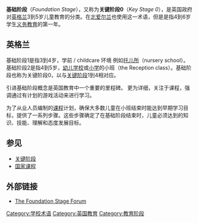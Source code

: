'''基础阶段'''（''Foundation Stage''），又称为'''关键阶段0'''（''Key Stage 0''），是英国政府对[[英格兰|英格兰]]3到5岁儿童教育的分类。在[[北爱尔兰|北爱尔兰]]也使用这一术语，但是是指4到6岁学生[[义务教育|义务教育]]的第一年。

==英格兰==
基础阶段1是指3到4岁，学前 / childcare 环境 例如[[托儿所|托儿所]]（nursery school）。基础阶段2是指4到5岁，[[幼儿学校|幼儿学校]]或[[小学|小学]]的小班（the Reception class）。基础阶段也称为关键阶段0，以与[[关键阶段|关键阶段]]1到4相对应。 

引进基础阶段概念是英国教育中一个重要的里程碑。<!-- The early years were given a distinct identity， -->更为详细，关注于课程，强调通过有计划的游戏活动来进行学习。

为了从业人员编制的[[课程|课程]]计划，确保大多数儿童在小班结束时能达到早期学习目标，提供了一系列步骤。这些步骤确定了在基础阶段结束时，儿童必须达到的知识、技能、理解和态度发展目标。 

==参见==

* [[关键阶段|关键阶段]]
* [[国家课程|国家课程]]

==外部链接==

*[https://web.archive.org/web/20080514003438/http://www.foundation-stage.info/ The Foundation Stage Forum]

[[Category:学校术语|Category:学校术语]]
[[Category:英国教育|Category:英国教育]]
[[Category:教育阶段|Category:教育阶段]]
